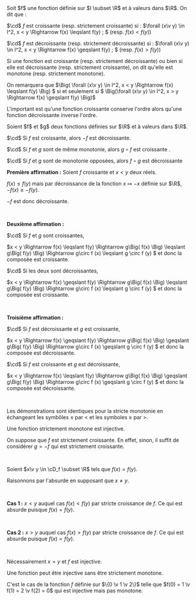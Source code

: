 

<Item type='definition' titre="monotonie d'une fontion">
Soit $f$ une fonction définie sur $I \subset \R$ et à valeurs dans $\R$. On dit que :

$\cd$ $f$ est croissante (resp. strictement croissante) si : $\forall (x\v y) \in I^2, x < y \Rightarrow f(x) \leqslant f(y) \; $ (resp. $f(x) < f(y)$)

$\cd$ $f$ est décroissante (resp. strictement décroissante) si : $\forall (x\v y) \in I^2, x < y \Rightarrow f(x) \geqslant f(y) \; $ (resp. $f(x) > f(y)$)

Si une fonction est croissante (resp. strictement décroissante) ou bien si elle est décroissante (resp. strictement croissante), on dit qu'elle est monotone (resp. strictement monotone).
</Item>

<Remarque titre=''>

On remarquera que $\Big( \forall (x\v y) \in I^2, x < y \Rightarrow f(x) \leqslant f(y) \Big) $ si et seulement si $ \Big(\forall (x\v y) \in I^2, x > y \Rightarrow f(x) \geqslant f(y) \Big)$

L'important est qu'une fonction croissante conserve l'ordre alors qu'une fonction décroissante inverse l'ordre.
</Remarque>

<Item type='proposition' titre='monotonie et opérations' searchDesc="croissance décroissance">
Soient $f$ et $g$ deux fonctions définies sur $\R$ et à valeurs dans $\R$.

$\cd$ Si $f$ est croissante, alors $-f$ est décroissante.

$\cd$ Si $f$ et $g$ sont de même monotonie, alors $g \circ f$ est croissante .

$\cd$ Si $f$ et $g$ sont de monotonie opposées, alors $f \circ g$ est décroissante
</Item>

<Hideable type='démonstration' titre=''>

**Première affirmation :** Soient $f$ croissante et $x < y$ deux réels. 

$f(x) \leqslant f(y)$ mais par décroissance de la fonction $x \mapsto -x$ définie sur $\R$, $-f(x) \geqslant -f(y)$. 

$-f$ est donc décroissante.

<br/>

**Deuxième affirmation :** 

<Indent>

$\cd$ Si $f$ et $g$ sont croissantes, 

$x < y \Rightarrow f(x) \leqslant f(y) \Rightarrow g\Big( f(x) \Big) \leqslant g\Big( f(y) \Big) \Rightarrow g\circ f (x) \leqslant g \circ f (y) $ et donc la composée est croissante.

$\cd$ Si les deux sont décroissantes, 

$x < y \Rightarrow f(x) \geqslant f(y) \Rightarrow g\Big( f(x) \Big) \leqslant g\Big( f(y) \Big) \Rightarrow g\circ f (x) \leqslant g \circ f (y) $ et donc la composée est croissante.

</Indent>

<br/>

**Troisième affirmation :** 
<Indent>

$\cd$ Si $f$ est décroissante et $g$ est croissante, 

$x < y \Rightarrow f(x) \geqslant f(y) \Rightarrow g\Big( f(x) \Big) \geqslant g\Big( f(y) \Big) \Rightarrow g\circ f (x) \geqslant g \circ f (y) $ et donc la composée est décroissante.

$\cd$ Si $f$ est croissante et $g$ est décroissante, 

$x < y \Rightarrow f(x) \leqslant f(y) \Rightarrow g\Big( f(x) \Big) \geqslant g\Big( f(y) \Big) \Rightarrow g\circ f (x) \geqslant g \circ f (y) $ et donc la composée est décroissante.

</Indent>

<br/>

Les démonstrations sont identiques pour la stricte monotonie en échangeant les symbôles $\leqslant$ par $<$ et les symboles $\geqslant$ par $>$.
</Hideable>

<Item type='proposition' titre=''>
Une fonction strictement monotone est injective.
</Item>

<Hideable type='démonstration' titre=''>

On suppose que $f$ est strictement croissante. En  effet, sinon, il suffit de considérer $g =-f$ qui est strictement croissante.

<br/>

Soient $x\v y \in \cD_f \subset \R$ tels que $f(x) = f(y)$. 

Raisonnons par l'absurde en supposant que $x \neq y$.

<br/>

**Cas 1 :** $x < y$ auquel cas $f(x) < f(y)$ par stricte croissance de $f$. Ce qui est absurde puisque $f(x) = f(y)$.

<br/>

**Cas 2 :** $x > y$ auquel cas $f(x) > f(y)$ par stricte croissance de $f$. Ce qui est absurde puisque $f(x) = f(y)$.

<br/>

Nécessairement $x = y$ et $f$ est injective.

</Hideable>

<Hideable type='exemple' titre=' Contre-Exemple'>

Une fonction peut être injective sans être strictement monotone. 

C'est le cas de la fonction $f$ définie sur $\{0 \v 1 \v 2\}$ telle que $f(0) = 1 \v f(1) = 2 \v f(2) = 0$ qui est injective mais pas monotone.
</Hideable>
